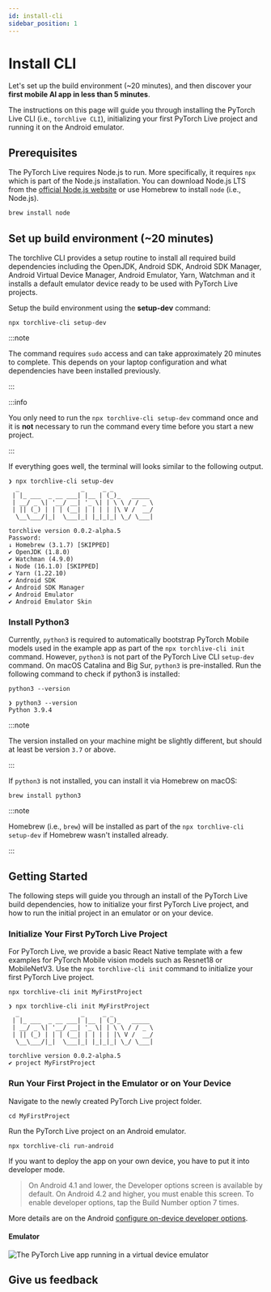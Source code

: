 ```yaml
---
id: install-cli
sidebar_position: 1
---
```



# Install CLI

Let's set up the build environment (~20 minutes), and then discover your **first mobile AI app in less than 5 minutes**.

The instructions on this page will guide you through installing the PyTorch Live CLI (i.e., `torchlive CLI`), initializing your first PyTorch Live project and running it on the Android emulator.

## Prerequisites

The PyTorch Live requires Node.js to run. More specifically, it requires `npx` which is part of the Node.js installation. You can download Node.js LTS from the [official Node.js website](https://nodejs.org/) or use Homebrew to install `node` (i.e., Node.js).

```sh
brew install node
```

## Set up build environment (~20 minutes)

The torchlive CLI provides a setup routine to install all required build dependencies including the OpenJDK, Android SDK, Android SDK Manager, Android Virtual Device Manager, Android Emulator, Yarn, Watchman and it installs a default emulator device ready to be used with PyTorch Live projects.

Setup the build environment using the **setup-dev** command:

```shell
npx torchlive-cli setup-dev
```

:::note

The command requires `sudo` access and can take approximately 20 minutes to complete. This depends on your laptop configuration and what dependencies have been installed previously.

:::

:::info

You only need to run the `npx torchlive-cli setup-dev` command once and it is **not** necessary to run the command every time before you start a new project.

:::

If everything goes well, the terminal will looks similar to the following output.

```shell title="Expected output"
❯ npx torchlive-cli setup-dev
  _                 _     _ _
 | |_ ___  _ __ ___| |__ | (_)_   _____
 | __/ _ \| '__/ __| '_ \| | \ \ / / _ \
 | || (_) | | | (__| | | | | |\ V /  __/
  \__\___/|_|  \___|_| |_|_|_| \_/ \___|

torchlive version 0.0.2-alpha.5
Password:
↓ Homebrew (3.1.7) [SKIPPED]
✔ OpenJDK (1.8.0)
✔ Watchman (4.9.0)
↓ Node (16.1.0) [SKIPPED]
✔ Yarn (1.22.10)
✔ Android SDK
✔ Android SDK Manager
✔ Android Emulator
✔ Android Emulator Skin
```

### Install Python3

Currently, `python3` is required to automatically bootstrap PyTorch Mobile models used in the example app as part of the `npx torchlive-cli init` command. However, `python3` is not part of the PyTorch Live CLI `setup-dev` command. On macOS Catalina and Big Sur, `python3` is pre-installed. Run the following command to check if python3 is installed:

```shell
python3 --version
```

```shell title="Expected output"
❯ python3 --version
Python 3.9.4
```

:::note

The version installed on your machine might be slightly different, but should at least be version `3.7` or above.

:::


If `python3` is not installed, you can install it via Homebrew on macOS:

```shell
brew install python3
```

:::note

Homebrew (i.e., `brew`) will be installed as part of the `npx torchlive-cli setup-dev` if Homebrew wasn't installed already.

:::

## Getting Started

The following steps will guide you through an install of the PyTorch Live build dependencies, how to initialize your first PyTorch Live project, and how to run the initial project in an emulator or on your device.

### Initialize Your First PyTorch Live Project

For PyTorch Live, we provide a basic React Native template with a few examples for PyTorch Mobile vision models such as Resnet18 or MobileNetV3. Use the `npx torchlive-cli init` command to initialize your first PyTorch Live project.

```shell
npx torchlive-cli init MyFirstProject
```

```shell title="Expected output"
❯ npx torchlive-cli init MyFirstProject
  _                 _     _ _
 | |_ ___  _ __ ___| |__ | (_)_   _____
 | __/ _ \| '__/ __| '_ \| | \ \ / / _ \
 | || (_) | | | (__| | | | | |\ V /  __/
  \__\___/|_|  \___|_| |_|_|_| \_/ \___|

torchlive version 0.0.2-alpha.5
✔ project MyFirstProject

```

### Run Your First Project in the Emulator or on Your Device

Navigate to the newly created PyTorch Live project folder.

```shell
cd MyFirstProject
```

Run the PyTorch Live project on an Android emulator.

```shell
npx torchlive-cli run-android
```

If you want to deploy the app on your own device, you have to put it into developer mode.

>On Android 4.1 and lower, the Developer options screen is available by default. On Android 4.2 and higher, you must enable this screen. To enable developer options, tap the Build Number option 7 times.

More details are on the Android [configure on-device developer options](https://developer.android.com/studio/debug/dev-options).

#### Emulator

![](/img/tutorial/pytorch_live_in_emulator.png "The PyTorch Live app running in a virtual device emulator")

## Give us feedback

<SurveyLinkButton docTitle="Install CLI" />
